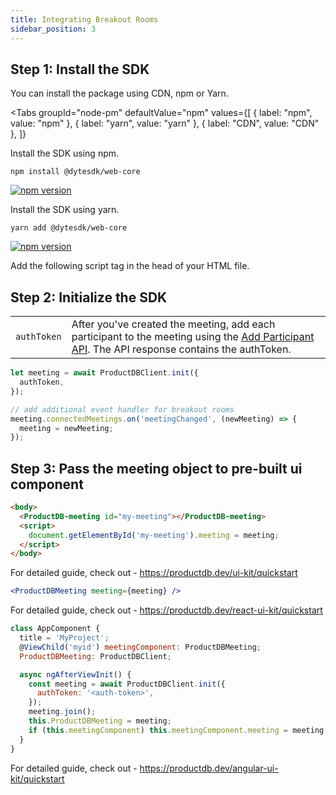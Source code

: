 ```yaml
---
title: Integrating Breakout Rooms
sidebar_position: 3
---
```



## Step 1: Install the SDK

You can install the package using CDN, npm or Yarn.

<Tabs
  groupId="node-pm"
  defaultValue="npm"
  values={[
    { label: "npm", value: "npm" },
    { label: "yarn", value: "yarn" },
    { label: "CDN", value: "CDN" },
  ]}
>
  <TabItem value="npm">
Install the SDK using npm.

```shell
npm install @dytesdk/web-core
```

[![npm version](https://badge.fury.io/js/@dytesdk%2Fweb-core.svg)](https://badge.fury.io/js/@dytesdk%2Fweb-core)

  </TabItem>
  <TabItem value="yarn">
Install the SDK using yarn.

```shell
yarn add @dytesdk/web-core
```

[![npm version](https://badge.fury.io/js/@dytesdk%2Fweb-core.svg)](https://badge.fury.io/js/@dytesdk%2Fweb-core)

  </TabItem>
  <TabItem value="CDN">
Add the following script tag in the head of your HTML file.

  <WebCoreCDNInstallation />
  </TabItem>
</Tabs>

## Step 2: Initialize the SDK

|             |                                                                                                                                                                                   |
| ----------- | --------------------------------------------------------------------------------------------------------------------------------------------------------------------------------- |
| `authToken` | After you've created the meeting, add each participant to the meeting using the [Add Participant API](/api#/operations/add_participant). The API response contains the authToken. |

```js
let meeting = await ProductDBClient.init({
  authToken,
});

// add additional event handler for breakout rooms
meeting.connectedMeetings.on('meetingChanged', (newMeeting) => {
  meeting = newMeeting;
});
```

## Step 3: Pass the meeting object to pre-built ui component

<Tabs>
  <TabItem value="HTML">

```html
<body>
  <ProductDB-meeting id="my-meeting"></ProductDB-meeting>
  <script>
    document.getElementById('my-meeting').meeting = meeting;
  </script>
</body>
```

For detailed guide, check out - https://productdb.dev/ui-kit/quickstart

  </TabItem>
  <TabItem value="ReactJS">

```jsx
<ProductDBMeeting meeting={meeting} />
```

For detailed guide, check out - https://productdb.dev/react-ui-kit/quickstart

  </TabItem>
  <TabItem value="Angular">

```js
class AppComponent {
  title = 'MyProject';
  @ViewChild('myid') meetingComponent: ProductDBMeeting;
  ProductDBMeeting: ProductDBClient;

  async ngAfterViewInit() {
    const meeting = await ProductDBClient.init({
      authToken: '<auth-token>',
    });
    meeting.join();
    this.ProductDBMeeting = meeting;
    if (this.meetingComponent) this.meetingComponent.meeting = meeting;
  }
}
```

For detailed guide, check out - https://productdb.dev/angular-ui-kit/quickstart

  </TabItem>
</Tabs>

<head>
  <title>Integrating Breakout Rooms Guide</title>
</head>
